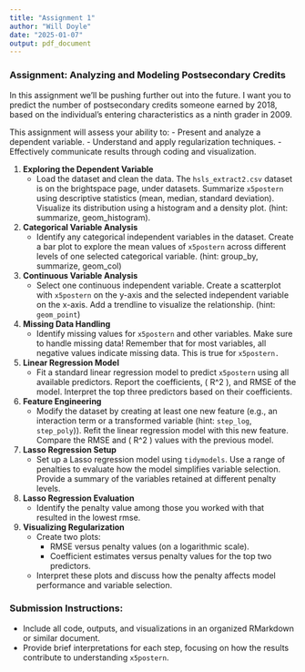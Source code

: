 ```yaml
---
title: "Assignment 1"
author: "Will Doyle"
date: "2025-01-07"
output: pdf_document
---
```


### Assignment: Analyzing and Modeling Postsecondary Credits

In this assignment we'll be pushing further out into the future. I want you to predict the number of postsecondary credits someone earned by 2018, based on the individual's entering characteristics as a ninth grader in 2009. 

This assignment will assess your ability to:
- Present and analyze a dependent variable.
- Understand and apply regularization techniques.
- Effectively communicate results through coding and visualization.

1. **Exploring the Dependent Variable**
   - Load the dataset and clean the data. The `hsls_extract2.csv` dataset is on the brightspace page, under datasets.  Summarize `x5postern` using descriptive statistics (mean, median, standard deviation). Visualize its distribution using a histogram and a density plot. (hint: summarize, geom_histogram). 

2. **Categorical Variable Analysis**
   - Identify any categorical independent variables in the dataset. Create a bar plot to explore the mean values of `x5postern` across different levels of one selected categorical variable. (hint: group_by, summarize, geom_col)

3. **Continuous Variable Analysis**
   - Select one continuous independent variable. Create a scatterplot with `x5postern` on the y-axis and the selected independent variable on the x-axis. Add a trendline to visualize the relationship. (hint: `geom_point`)

4. **Missing Data Handling**
   - Identify missing values for `x5postern` and other variables. Make sure to handle missing data! Remember that for most variables, all negative values indicate missing data. This is true for `x5postern.`


5. **Linear Regression Model**
   - Fit a standard linear regression model to predict `x5postern` using all available predictors. Report the coefficients, \( R^2 \), and RMSE of the model. Interpret the top three predictors based on their coefficients.

6. **Feature Engineering**
   - Modify the dataset by creating at least one new feature (e.g., an interaction term or a transformed variable (hint: `step_log`, `step_poly`)). Refit the linear regression model with this new feature. Compare the RMSE and \( R^2 \) values with the previous model.

7. **Lasso Regression Setup**
   - Set up a Lasso regression model using `tidymodels`. Use a range of penalties to evaluate how the model simplifies variable selection. Provide a summary of the variables retained at different penalty levels.

8. **Lasso Regression Evaluation**
   - Identify the penalty value among those you worked with that resulted in the lowest rmse. 

9. **Visualizing Regularization**
    - Create two plots:
      - RMSE versus penalty values (on a logarithmic scale).
      - Coefficient estimates versus penalty values for the top two predictors. 
    - Interpret these plots and discuss how the penalty affects model performance and variable selection.



### Submission Instructions:
- Include all code, outputs, and visualizations in an organized RMarkdown or similar document.
- Provide brief interpretations for each step, focusing on how the results contribute to understanding `x5postern`.


